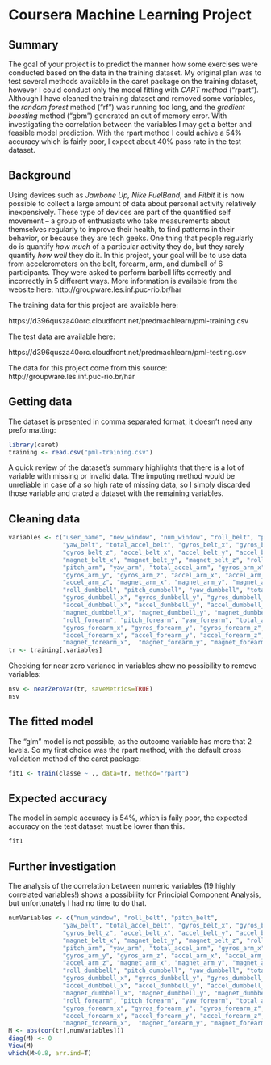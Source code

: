 Coursera Machine Learning Project
========================================================

Summary
-------
The goal of your project is to predict the manner how some exercises were conducted based on the data in the training dataset. My original plan was to test several methods available in the caret package on the training dataset, however I could conduct only the model fitting with *CART method* ("rpart"). Although I have cleaned the training dataset and removed some variables, the *random forest* method ("rf") was running too long, and the *gradient boosting* method ("gbm") generated an out of memory error.
With investigating the correlation between the variables I may get a  better and feasible model prediction.
With the rpart method I could achive a 54% accuracy which is fairly poor, I expect about 40% pass rate in the test dataset.

Background
----------
Using devices such as *Jawbone Up, Nike FuelBand*, and *Fitbit* it is now possible to collect a large amount of data about personal activity relatively inexpensively. These type of devices are part of the quantified self movement – a group of enthusiasts who take measurements about themselves regularly to improve their health, to find patterns in their behavior, or because they are tech geeks. One thing that people regularly do is quantify *how much* of a particular activity they do, but they rarely quantify *how well* they do it. In this project, your goal will be to use data from accelerometers on the belt, forearm, arm, and dumbell of 6 participants. They were asked to perform barbell lifts correctly and incorrectly in 5 different ways. More information is available from the website here: http://groupware.les.inf.puc-rio.br/har

The training data for this project are available here: 

https://d396qusza40orc.cloudfront.net/predmachlearn/pml-training.csv

The test data are available here: 

https://d396qusza40orc.cloudfront.net/predmachlearn/pml-testing.csv

The data for this project come from this source: http://groupware.les.inf.puc-rio.br/har

Getting data
------------
The dataset is presented in comma separated format, it doesn't need any preformatting:
```r
library(caret)
training <- read.csv("pml-training.csv")
```
A quick review of the dataset's summary highlights that there is a lot of variable with missing or invalid data. The imputing method would be unreliable in case of a so high rate of missing data, so I simply discarded those variable and crated a dataset with the remaining variables.

Cleaning data
-------------
```r
variables <- c("user_name", "new_window", "num_window", "roll_belt", "pitch_belt",
               "yaw_belt", "total_accel_belt", "gyros_belt_x", "gyros_belt_y",
               "gyros_belt_z", "accel_belt_x", "accel_belt_y", "accel_belt_z",
               "magnet_belt_x", "magnet_belt_y", "magnet_belt_z", "roll_arm",
               "pitch_arm", "yaw_arm", "total_accel_arm", "gyros_arm_x",
               "gyros_arm_y", "gyros_arm_z", "accel_arm_x", "accel_arm_y",
               "accel_arm_z", "magnet_arm_x", "magnet_arm_y", "magnet_arm_z",
               "roll_dumbbell", "pitch_dumbbell", "yaw_dumbbell", "total_accel_dumbbell",
               "gyros_dumbbell_x", "gyros_dumbbell_y", "gyros_dumbbell_z",
               "accel_dumbbell_x", "accel_dumbbell_y", "accel_dumbbell_z", 
               "magnet_dumbbell_x", "magnet_dumbbell_y", "magnet_dumbbell_z",
               "roll_forearm", "pitch_forearm", "yaw_forearm", "total_accel_forearm",
               "gyros_forearm_x", "gyros_forearm_y", "gyros_forearm_z",
               "accel_forearm_x", "accel_forearm_y", "accel_forearm_z",
               "magnet_forearm_x",  "magnet_forearm_y", "magnet_forearm_z", "classe")
tr <- training[,variables]
```
Checking for near zero variance in variables show no possibility to remove variables:
```r
nsv <- nearZeroVar(tr, saveMetrics=TRUE)
nsv
```

The fitted model
----------------
The "glm" model is not possible, as the outcome variable has more that 2 levels. So my first choice was the rpart method, with the default cross validation method of the caret package:
```r
fit1 <- train(classe ~ ., data=tr, method="rpart")
```

Expected accuracy
-----------------
The model in sample accuracy is 54%, which is faily poor, the expected accuracy on the test dataset must be lower than this.
```r
fit1
```

Further investigation
---------------------
The analysis of the correlation between numeric variables (19 highly correlated variables!) shows a possibility for Principial Component Analysis, but unfortunately I had no time to do that.
```r
numVariables <- c("num_window", "roll_belt", "pitch_belt",
               "yaw_belt", "total_accel_belt", "gyros_belt_x", "gyros_belt_y",
               "gyros_belt_z", "accel_belt_x", "accel_belt_y", "accel_belt_z",
               "magnet_belt_x", "magnet_belt_y", "magnet_belt_z", "roll_arm",
               "pitch_arm", "yaw_arm", "total_accel_arm", "gyros_arm_x",
               "gyros_arm_y", "gyros_arm_z", "accel_arm_x", "accel_arm_y",
               "accel_arm_z", "magnet_arm_x", "magnet_arm_y", "magnet_arm_z",
               "roll_dumbbell", "pitch_dumbbell", "yaw_dumbbell", "total_accel_dumbbell",
               "gyros_dumbbell_x", "gyros_dumbbell_y", "gyros_dumbbell_z",
               "accel_dumbbell_x", "accel_dumbbell_y", "accel_dumbbell_z", 
               "magnet_dumbbell_x", "magnet_dumbbell_y", "magnet_dumbbell_z",
               "roll_forearm", "pitch_forearm", "yaw_forearm", "total_accel_forearm",
               "gyros_forearm_x", "gyros_forearm_y", "gyros_forearm_z",
               "accel_forearm_x", "accel_forearm_y", "accel_forearm_z",
               "magnet_forearm_x",  "magnet_forearm_y", "magnet_forearm_z")
M <- abs(cor(tr[,numVariables]))
diag(M) <- 0
View(M)
which(M>0.8, arr.ind=T)
```
